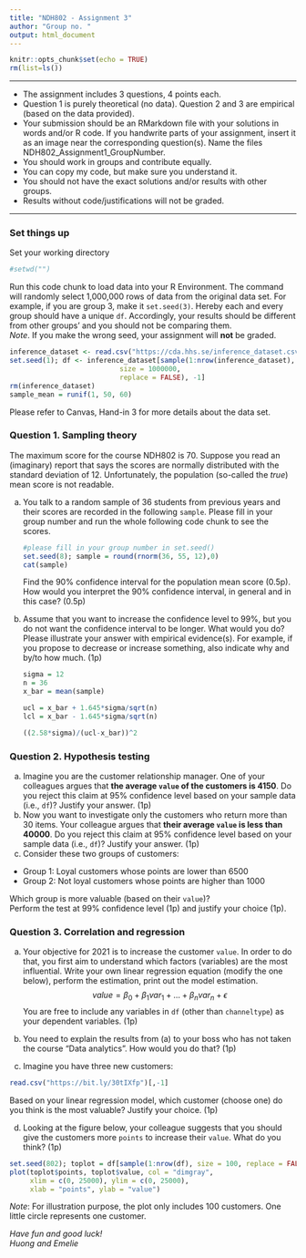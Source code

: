 ```yaml
---
title: "NDH802 - Assignment 3"
author: "Group no. "
output: html_document
---
```


```r
knitr::opts_chunk$set(echo = TRUE)
rm(list=ls())
```

------------------------------------------------------------------------

-   The assignment includes 3 questions, 4 points each.
-   Question 1 is purely theoretical (no data). Question 2 and 3 are empirical (based on the data provided).
-   Your submission should be an RMarkdown file with your solutions in words and/or R code. If you handwrite parts of your assignment, insert it as an image near the corresponding question(s). Name the files NDH802_Assignment1_GroupNumber.
-   You should work in groups and contribute equally.
-   You can copy my code, but make sure you understand it.
-   You should not have the exact solutions and/or results with other groups.
-   Results without code/justifications will not be graded.

------------------------------------------------------------------------

### Set things up

Set your working directory

```r
#setwd("")
```

Run this code chunk to load data into your R Environment. The command will randomly select 1,000,000 rows of data from the original data set. \textcolor{red}{Fill in your group number within `set.seed()`.} For example, if you are group 3, make it `set.seed(3)`. Hereby each and every group should have a unique `df`. Accordingly, your results should be different from other groups' and you should not be comparing them.\
*Note*. If you make the wrong seed, your assignment will **not** be graded.

```r
inference_dataset <- read.csv("https://cda.hhs.se/inference_dataset.csv")
set.seed(1); df <- inference_dataset[sample(1:nrow(inference_dataset),
                           size = 1000000,
                           replace = FALSE), -1]
rm(inference_dataset)
sample_mean = runif(1, 50, 60)
```

Please refer to Canvas, Hand-in 3 for more details about the data set.

\newpage

### Question 1. Sampling theory

The maximum score for the course NDH802 is 70. Suppose you read an (imaginary) report that says the scores are normally distributed with the standard deviation of 12. Unfortunately, the population (so-called the *true*) mean score is not readable.

(a) You talk to a random sample of 36 students from previous years and their scores are recorded in the following `sample`. Please fill in your group number and run the whole following code chunk to see the scores.

    ```r
    #please fill in your group number in set.seed()
    set.seed(8); sample = round(rnorm(36, 55, 12),0)
    cat(sample)
    ```

    Find the 90% confidence interval for the population mean score (0.5p). How would you interpret the 90% confidence interval, in general and in this case? (0.5p)

(b) Assume that you want to increase the confidence level to 99%, but you do not want the confidence interval to be longer. What would you do? Please illustrate your answer with empirical evidence(s). For example, if you propose to decrease or increase something, also indicate why and by/to how much. (1p)

    ```r
    sigma = 12
    n = 36
    x_bar = mean(sample)

    ucl = x_bar + 1.645*sigma/sqrt(n)
    lcl = x_bar - 1.645*sigma/sqrt(n)

    ((2.58*sigma)/(ucl-x_bar))^2
    ```

### Question 2. Hypothesis testing

(a) Imagine you are the customer relationship manager. One of your colleagues argues that **the average `value` of the customers is 4150**. Do you reject this claim at 95% confidence level based on your sample data (i.e., `df`)? Justify your answer. (1p)
(b) Now you want to investigate only the customers who return more than 30 items. Your colleague argues that **their average `value` is less than 40000**. Do you reject this claim at 95% confidence level based on your sample data (i.e., `df`)? Justify your answer. (1p)
(c) Consider these two groups of customers:

-   Group 1: Loyal customers whose points are lower than 6500
-   Group 2: Not loyal customers whose points are higher than 1000

Which group is more valuable (based on their `value`)?\
Perform the test at 99% confidence level (1p) and justify your choice (1p).

### Question 3. Correlation and regression

(a) Your objective for 2021 is to increase the customer `value`. In order to do that, you first aim to understand which factors (variables) are the most influential. Write your own linear regression equation (modify the one below), perform the estimation, print out the model estimation. $$ value = \beta_0 + \beta_1var_1 + \ldots + \beta_nvar_n + \epsilon $$ You are free to include any variables in `df` (other than `channeltype`) as your dependent variables. (1p)

(b) You need to explain the results from (a) to your boss who has not taken the course "Data analytics". How would you do that? (1p)

(c) Imagine you have three new customers:

```r
read.csv("https://bit.ly/30tIXfp")[,-1]
```

Based on your linear regression model, which customer (choose one) do you think is the most valuable? Justify your choice. (1p)

(d) Looking at the figure below, your colleague suggests that you should give the customers more `points` to increase their `value`. What do you think? (1p)

```r
set.seed(802); toplot = df[sample(1:nrow(df), size = 100, replace = FALSE),]
plot(toplot$points, toplot$value, col = "dimgray",
     xlim = c(0, 25000), ylim = c(0, 25000),
     xlab = "points", ylab = "value")
```

*Note*: For illustration purpose, the plot only includes 100 customers. One little circle represents one customer.

\vfill

*Have fun and good luck!*\
*Huong and Emelie*
